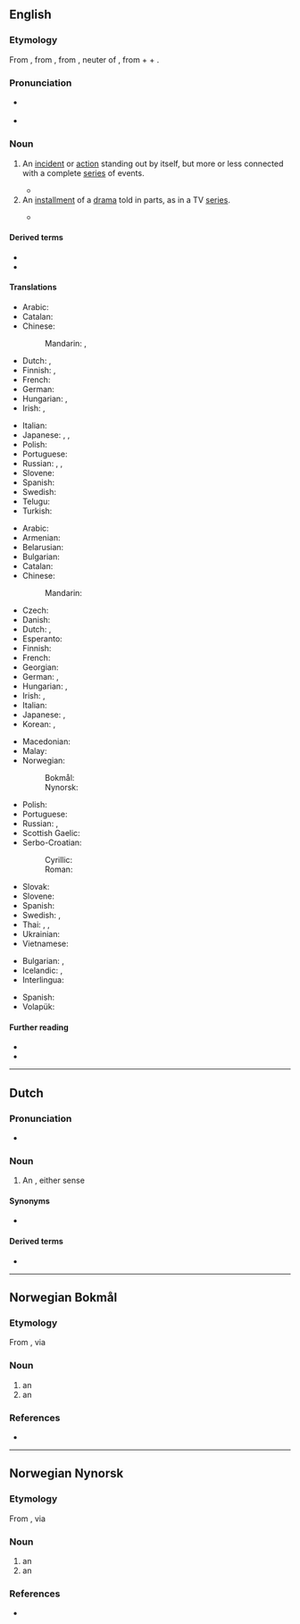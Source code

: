 {{also|Episode|épisode}}
==English==
{{wikipedia}}

===Etymology===
From {{etyl|fr|en}} {{m|fr|épisode}}, from {{etyl|NL.|en}} {{m|la|*episodium}}, from {{etyl|grc|en}} {{m|grc|ἐπεισόδιον||a parenthetic addition, episode}}, neuter of {{m|grc|ἐπεισόδιος||following upon the entrance, coming in besides, adventitious}}, from {{m|grc|ἐπί||on}} + {{m|grc|εἰς||into}} + {{m|grc|ὀδός||way}}.

===Pronunciation===
* {{a|GenAm}} {{IPA|/ˈɛpɪsoʊd/|lang=en}}
* {{audio|en-us-episode.ogg|Audio (US)|lang=en}}

===Noun===
{{en-noun}}

# An [[incident]] or [[action]] standing out by itself, but more or less connected with a complete [[series]] of events.
#: {{ux|en|It was a most embarrassing '''episode''' in my life.}}
#* {{quote-book|year=1935|author=[[w:John Palmer (author)|Francis Beeding]]
|chapter=10/6|title=[http://openlibrary.org/works/OL245514W The Norwich Victims]
|passage=The Attorney-General, however, had used this '''episode''', which Martin in retrospect had felt to be a blot on the scutcheon, merely to emphasise the intelligence and resource of the prisoner.}}
# An [[installment]] of a [[drama]] told in parts, as in a TV [[series]].
#: {{ux|en|I can't wait till next week’s '''episode'''.}}
#* {{quote-journal|date=May 20, 2012|author=Nathan Rabin
|title=[http://www.avclub.com/articles/marge-gets-a-job,73723 TV: Review: THE SIMPSONS (CLASSIC): “Marge Gets A Job” (season 4, episode 7; originally aired 11/05/1992)]
|work=The Onion AV Club
|passage=We all know how genius “Kamp Krusty,” “A Streetcar Named Marge,” “Homer The Heretic,” “Itchy & Scratchy: The Movie” and “Mr. Plow” are, but even the relatively unheralded '''episodes''' offer wall-to-wall laughs and some of the smartest, darkest, and weirdest gags ever Trojan-horsed into a network cartoon with a massive family audience.}}

====Derived terms====
* {{l|en|episodic}}
* {{l|en|episodical}}

====Translations====
{{trans-top|incident or action connected with a series of events}}
* Arabic: {{t|ar|حَادِثَة|f}}
* Catalan: {{t+|ca|episodi|m}}
* Chinese:
*: Mandarin: {{t+|cmn|事件|tr=shìjiàn|sc=Hani}}, {{t+|cmn|插曲|tr=chāqǔ|sc=Hani}}
* Dutch: {{t+|nl|gebeuren|n}}, {{t+|nl|episode}}
* Finnish: {{t+|fi|tapaus}}, {{t+|fi|episodi}}
* French: {{t+|fr|épisode|m}}
* German: {{t+|de|Episode|f}}
* Hungarian: {{t+|hu|esemény}}, {{t+|hu|epizód}}
* Irish: {{t+|ga|eachtra|f}}, {{t|ga|teagmhas|m}}
{{trans-mid}}
* Italian: {{t+|it|episodio}}
* Japanese: {{t+|ja|出来事|tr=できごと, dekigoto|sc=Jpan}}, {{t|ja|挿話|tr=そうわ, sōwa|sc=Jpan}}, {{t|ja|エピソード|tr=episōdo|sc=Jpan}}
* Polish: {{t+|pl|epizod|m}}
* Portuguese: {{t+|pt|episódio|m}}
* Russian: {{t+|ru|эпизо́д|m}}, {{t+|ru|слу́чай|m}}, {{t+|ru|собы́тие|n}}
* Slovene: {{t|sl|epizoda|f}}
* Spanish: {{t+|es|episodio|m}}
* Swedish: {{t+|sv|episod|c}}
* Telugu: {{t+|te|ఉపకథ}}
* Turkish: {{t+|tr|epizot}}
{{trans-bottom}}

{{trans-top|installment of a drama told in parts}}
* Arabic: {{t|ar|حَلْقَة|f}}
* Armenian: {{t-needed|hy}}
* Belarusian: {{t|be|эпізо́д|m|sc=Cyrl}}
* Bulgarian: {{t+|bg|епизо́д|m|sc=Cyrl}}
* Catalan: {{t+|ca|episodi|m}}
* Chinese:
*: Mandarin: {{t+|cmn|集|tr=jí|sc=Hani}}
* Czech: {{t+|cs|epizoda|f}}
* Danish: {{t+|da|afsnit}}
* Dutch: {{t+|nl|episode|f}}, {{t+|nl|aflevering|f}}
* Esperanto: {{t|eo|epizodo}}
* Finnish: {{t+|fi|jakso}}
* French: {{t+|fr|épisode|m}}
* Georgian: {{t|ka|ეპიზოდი}}
* German: {{t+|de|Episode|f}}, {{t+|de|Folge|f}}
* Hungarian: {{t+|hu|rész}}, {{t+|hu|epizód}}
* Irish: {{t|ga|eagrán|m}}, {{t|ga|eipeasóid|f}}
* Italian: {{t+|it|episodio|m}}
* Japanese: {{t|ja|エピソード|tr=episōdo|sc=Jpan}}, {{t+|ja|話|tr=わ, wa|sc=Jpan}} {{qualifier|counter, used with numerals}}
* Korean: {{t+|ko|에피소드}}, {{t+|ko|화}}
{{trans-mid}}
* Macedonian: {{t|mk|епизода|f}}
* Malay: {{t|ms|episod}}
* Norwegian:
*: Bokmål: {{t+|nb|episode|m}}
*: Nynorsk: {{t|nn|episode|m}}
* Polish: {{t+|pl|odcinek|m}}
* Portuguese: {{t+|pt|episódio|m}}
* Russian: {{t+|ru|эпизо́д|m}}, {{t+|ru|се́рия|f}}
* Scottish Gaelic: {{t|gd|eadar-sgeul|m}}
* Serbo-Croatian:
*: Cyrillic: {{t|sh|епизода|f}}
*: Roman: {{t+|sh|epizoda|f}}
* Slovak: {{t|sk|epizóda|f}}
* Slovene: {{t|sl|epizoda|f}}
* Spanish: {{t+|es|episodio|m}}
* Swedish: {{t+|sv|episod|c}}, {{t+|sv|avsnitt|n}}
* Thai: {{t+|th|ฉาก}}, {{t+|th|ตอน}}, {{t+|th|บท}}
* Ukrainian: {{t|uk|епізо́д|m|sc=Cyrl}}
* Vietnamese: {{t+|vi|phần}}
{{trans-bottom}}

{{checktrans-top}}
* Bulgarian: {{t+check|bg|случка|f|tr=1|sc=Cyrl}}, {{t+check|bg|епизод|m|sc=Cyrl}}
* Icelandic: {{qualifier|1}} {{t+check|is|atvik}}, {{qualifier|2}} {{t+check|is|þáttur}}
* Interlingua: {{t-check|ia|episodio}}
{{trans-mid}}
* Spanish: {{t+check|es|episodio}}
* Volapük: {{t-check|vo|näijenot}}
{{trans-bottom}}

====Further reading====
* {{R:Webster 1913}}
* {{R:Century 1911}}

----

==Dutch==

===Pronunciation===
* {{audio|Nl-episode.ogg|Audio|lang=nl}}

===Noun===
{{nl-noun|f|-en|pl2=-s|episodetje}}

# An {{l|en|episode}}, either sense

====Synonyms====
* {{sense|drama}} {{l|nl|aflevering}}

====Derived terms====
* {{l|nl|episodisch}}

----

==Norwegian Bokmål==

===Etymology===
From {{der|nb|grc|ἐπεισόδιον}}, via {{der|nb|fr|épisode|}}

===Noun===
{{nb-noun-m1}}

# an {{l|en|episode}}
# an {{l|en|incident}}

===References===
* {{R:The Bokmål Dictionary}}

----

==Norwegian Nynorsk==

===Etymology===
From {{etyl|grc|nn}} {{m|grc|ἐπεισόδιον}}, via {{etyl|fr|nn}} {{m|fr|épisode|}}

===Noun===
{{nn-noun-m1}}

# an {{l|en|episode}}
# an {{l|en|incident}}

===References===
* {{R:The Nynorsk Dictionary}}